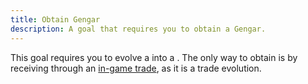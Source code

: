 ```yaml
---
title: Obtain Gengar
description: A goal that requires you to obtain a Gengar.
---
```



This goal requires you to evolve a <Pokemon name="Haunter" /> into a <Pokemon name="Gengar" />.
The only way to obtain <Pokemon name="Gengar" /> is by receiving <Pokemon name="Haunter" /> through an [in-game trade](/in-game-trades/in-game-trades/#trade-a-pincurchin-for-a-haunter), as it is a trade evolution.
